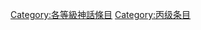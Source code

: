 {{catmore1|[[WikiProject:神話|WikiProject:神話]]}}
{{Articles by Quality| topic=神話|project=神話|format=TOC}}
{{Wikipedia category}}
{{emptycat}}
[[Category:各等級神話條目|Category:各等級神話條目]]

[[Category:丙级条目|Category:丙级条目]]